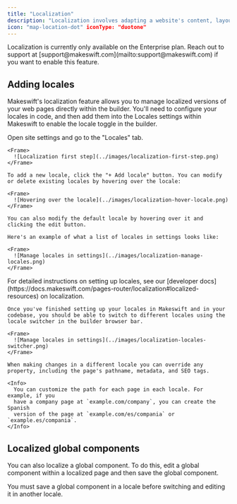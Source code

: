 ```yaml
---
title: "Localization"
description: "Localization involves adapting a website's content, layout, and functionality to meet the cultural, linguistic, and regulatory requirements of a specific target audience or geographic region. It goes beyond translation to ensure the website is effective and engaging for the local audience."
icon: "map-location-dot" iconType: "duotone"
---
```


<Warning>
  Localization is currently only available on the Enterprise plan. Reach out to
  support at [support@makeswift.com](mailto:support@makeswift.com) if you want
  to enable this feature.
</Warning>

## Adding locales

Makeswift's localization feature allows you to manage localized versions of your web pages directly within the builder. You'll need to configure your locales in code, and then add them into the Locales settings within Makeswift to enable the locale toggle in the builder.

<Steps>
  <Step title="Add locales in the Makeswift builder">
    Open site settings and go to the "Locales" tab.

    <Frame>
      ![Localization first step](../images/localization-first-step.png)
    </Frame>

    To add a new locale, click the "+ Add locale" button. You can modify or delete existing locales by hovering over the locale:

    <Frame>
      ![Hovering over the locale](../images/localization-hover-locale.png)
    </Frame>

    You can also modify the default locale by hovering over it and clicking the edit button.

    Here's an example of what a list of locales in settings looks like:

    <Frame>
      ![Manage locales in settings](../images/localization-manage-locales.png)
    </Frame>

  </Step>

  <Step title="Configure locales in your Next.js config">
    For detailed instructions on setting up locales, see our [developer docs](https://docs.makeswift.com/pages-router/localization#localized-resources) on localization.

  </Step>

  <Step title="Edit your pages in the builder">

    Once you've finished setting up your locales in Makeswift and in your codebase, you should be able to switch to different locales using the locale switcher in the builder browser bar.

    <Frame>
      ![Manage locales in settings](../images/localization-locales-switcher.png)
    </Frame>

    When making changes in a different locale you can override any property, including the page's pathname, metadata, and SEO tags.

    <Info>
      You can customize the path for each page in each locale. For example, if you
      have a company page at `example.com/company`, you can create the Spanish
      version of the page at `example.com/es/compania` or `example.es/compania`.
    </Info>

  </Step>

</Steps>

## Localized global components

You can also localize a global component. To do this, edit a global component within a localized page and then save the global component.

<Note>
  You must save a global component in a locale before switching and editing it
  in another locale.
</Note>
